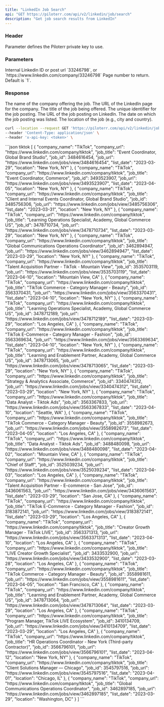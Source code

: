 ```yaml
---
title: "LinkedIn Job Search"
api: "GET https://piloterr.com/api/v2/linkedin/job/search"
description: "Get job search results from LinkedIn"
---
```


### Header

<ParamField header="x-api-key" type="string" required={true}>
    Parameter defines the Piloterr private key to use.
</ParamField>

### Parameters

<ParamField query="query" type="string" optional={false} placeholder="33246798">
    Internal Linkedin ID or post url `33246798`, or `https://www.linkedin.com/company/33246798`
</ParamField>

<ParamField query="page" type="number" optional={true} placeholder="1">
    Page number to return. Default is `1`.
</ParamField>

### Response

<ResponseField name="jobs" type="List Jobs">
    <Expandable title="properties" defaultOpen={true}>
        <ResponseField name="company_name" type="string">
            The name of the company offering the job.
        </ResponseField>
        <ResponseField name="company_url" type="string">
            The URL of the LinkedIn page for the company.
        </ResponseField>
        <ResponseField name="job_title" type="string">
            The title of the job being offered.
        </ResponseField>
        <ResponseField name="job_id" type="integer">
            The unique identifier for the job posting.
        </ResponseField>
        <ResponseField name="job_url" type="string">
            The URL of the job posting on LinkedIn.
        </ResponseField>
        <ResponseField name="list_date" type="string">
            The date on which the job posting was listed.
        </ResponseField>
        <ResponseField name="location" type="string">
            The location of the job (e.g., city and country).
        </ResponseField>
    </Expandable>
</ResponseField>

<RequestExample>

```bash tiktok
curl --location --request GET 'https://piloterr.com/api/v2/linkedin/job/search?query=https://www.linkedin.com/company/33246798' \
--header 'Content-Type: application/json' \
--header 'x-api-key: <token>' \
```

</RequestExample>

<ResponseExample>
```json tiktok
[
    {
        "company_name": "TikTok",
        "company_url": "https://www.linkedin.com/company/tiktok",
        "job_title": "Event Coordinator, Global Brand Studio",
        "job_id": 3484616454,
        "job_url": "https://www.linkedin.com/jobs/view/3484616454",
        "list_date": "2023-03-29",
        "location": "New York, NY"
    },
    {
        "company_name": "TikTok",
        "company_url": "https://www.linkedin.com/company/tiktok",
        "job_title": "Event Coordinator, Commerce",
        "job_id": 3493523907,
        "job_url": "https://www.linkedin.com/jobs/view/3493523907",
        "list_date": "2023-04-05",
        "location": "New York, NY"
    },
    {
        "company_name": "TikTok",
        "company_url": "https://www.linkedin.com/company/tiktok",
        "job_title": "Client and Internal Events Coordinator, Global Brand Studio",
        "job_id": 3485756306,
        "job_url": "https://www.linkedin.com/jobs/view/3485756306",
        "list_date": "2023-03-31",
        "location": "New York, NY"
    },
    {
        "company_name": "TikTok",
        "company_url": "https://www.linkedin.com/company/tiktok",
        "job_title": "Learning Operations Specialist, Academy, Global Commerce US",
        "job_id": 3478710734,
        "job_url": "https://www.linkedin.com/jobs/view/3478710734",
        "list_date": "2023-03-29",
        "location": "New York, NY"
    },
    {
        "company_name": "TikTok",
        "company_url": "https://www.linkedin.com/company/tiktok",
        "job_title": "Global Communications Operations Coordinator",
        "job_id": 3462894947,
        "job_url": "https://www.linkedin.com/jobs/view/3462894947",
        "list_date": "2023-03-29",
        "location": "New York, NY"
    },
    {
        "company_name": "TikTok",
        "company_url": "https://www.linkedin.com/company/tiktok",
        "job_title": "Talent Acquisition Partner - TikTok - Mountain View",
        "job_id": 3535703119,
        "job_url": "https://www.linkedin.com/jobs/view/3535703119",
        "list_date": "2023-04-10",
        "location": "Mountain View, CA"
    },
    {
        "company_name": "TikTok",
        "company_url": "https://www.linkedin.com/company/tiktok",
        "job_title": "TikTok Commerce - Category Manager - Beauty",
        "job_id": 3563370431,
        "job_url": "https://www.linkedin.com/jobs/view/3563370431",
        "list_date": "2023-04-10",
        "location": "New York, NY"
    },
    {
        "company_name": "TikTok",
        "company_url": "https://www.linkedin.com/company/tiktok",
        "job_title": "Learning Operations Specialist, Academy, Global Commerce US",
        "job_id": 3478712189,
        "job_url": "https://www.linkedin.com/jobs/view/3478712189",
        "list_date": "2023-03-29",
        "location": "Los Angeles, CA"
    },
    {
        "company_name": "TikTok",
        "company_url": "https://www.linkedin.com/company/tiktok",
        "job_title": "TikTok E-Commerce - Category Manager - Fashion",
        "job_id": 3563369634,
        "job_url": "https://www.linkedin.com/jobs/view/3563369634",
        "list_date": "2023-04-10",
        "location": "New York, NY"
    },
    {
        "company_name": "TikTok",
        "company_url": "https://www.linkedin.com/company/tiktok",
        "job_title": "Learning and Enablement Partner, Academy, Global Commerce US",
        "job_id": 3478713065,
        "job_url": "https://www.linkedin.com/jobs/view/3478713065",
        "list_date": "2023-03-29",
        "location": "New York, NY"
    },
    {
        "company_name": "TikTok",
        "company_url": "https://www.linkedin.com/company/tiktok",
        "job_title": "Strategy & Analytics Associate, Commerce",
        "job_id": 3340474312,
        "job_url": "https://www.linkedin.com/jobs/view/3340474312",
        "list_date": "2023-03-29",
        "location": "New York, NY"
    },
    {
        "company_name": "TikTok",
        "company_url": "https://www.linkedin.com/company/tiktok",
        "job_title": "Data Analyst - Tiktok Ads",
        "job_id": 3563367833,
        "job_url": "https://www.linkedin.com/jobs/view/3563367833",
        "list_date": "2023-04-10",
        "location": "Seattle, WA"
    },
    {
        "company_name": "TikTok",
        "company_url": "https://www.linkedin.com/company/tiktok",
        "job_title": "TikTok Commerce - Category Manager - Beauty",
        "job_id": 3558982673,
        "job_url": "https://www.linkedin.com/jobs/view/3558982673",
        "list_date": "2023-04-05",
        "location": "Los Angeles, CA"
    },
    {
        "company_name": "TikTok",
        "company_url": "https://www.linkedin.com/company/tiktok",
        "job_title": "Data Analyst - Tiktok Ads",
        "job_id": 3488480098,
        "job_url": "https://www.linkedin.com/jobs/view/3488480098",
        "list_date": "2023-04-02",
        "location": "Mountain View, CA"
    },
    {
        "company_name": "TikTok",
        "company_url": "https://www.linkedin.com/company/tiktok",
        "job_title": "Chief of Staff",
        "job_id": 3525039234,
        "job_url": "https://www.linkedin.com/jobs/view/3525039234",
        "list_date": "2023-04-03",
        "location": "Los Angeles, CA"
    },
    {
        "company_name": "TikTok",
        "company_url": "https://www.linkedin.com/company/tiktok",
        "job_title": "Talent Acquisition Partner - E-commerce - San Jose",
        "job_id": 3436061563,
        "job_url": "https://www.linkedin.com/jobs/view/3436061563",
        "list_date": "2023-03-29",
        "location": "San Jose, CA"
    },
    {
        "company_name": "TikTok",
        "company_url": "https://www.linkedin.com/company/tiktok",
        "job_title": "TikTok E-Commerce - Category Manager - Fashion",
        "job_id": 3183872141,
        "job_url": "https://www.linkedin.com/jobs/view/3183872141",
        "list_date": "2023-03-29",
        "location": "Los Angeles, CA"
    },
    {
        "company_name": "TikTok",
        "company_url": "https://www.linkedin.com/company/tiktok",
        "job_title": "Creator Growth Manager - TikTok LIVE",
        "job_id": 3563371313,
        "job_url": "https://www.linkedin.com/jobs/view/3563371313",
        "list_date": "2023-04-10",
        "location": "Los Angeles, CA"
    },
    {
        "company_name": "TikTok",
        "company_url": "https://www.linkedin.com/company/tiktok",
        "job_title": "LIVE Creator Growth Specialist",
        "job_id": 3433532900,
        "job_url": "https://www.linkedin.com/jobs/view/3433532900",
        "list_date": "2023-03-28",
        "location": "Los Angeles, CA"
    },
    {
        "company_name": "TikTok",
        "company_url": "https://www.linkedin.com/company/tiktok",
        "job_title": "TikTok Commerce - Category Manager - Beauty",
        "job_id": 3558981611,
        "job_url": "https://www.linkedin.com/jobs/view/3558981611",
        "list_date": "2023-04-05",
        "location": "San Francisco, CA"
    },
    {
        "company_name": "TikTok",
        "company_url": "https://www.linkedin.com/company/tiktok",
        "job_title": "Learning and Enablement Partner, Academy, Global Commerce US",
        "job_id": 3478713064,
        "job_url": "https://www.linkedin.com/jobs/view/3478713064",
        "list_date": "2023-03-29",
        "location": "Los Angeles, CA"
    },
    {
        "company_name": "TikTok",
        "company_url": "https://www.linkedin.com/company/tiktok",
        "job_title": "Program Manager, TikTok LIVE Ecosystem",
        "job_id": 3410134709,
        "job_url": "https://www.linkedin.com/jobs/view/3410134709",
        "list_date": "2023-03-29",
        "location": "Los Angeles, CA"
    },
    {
        "company_name": "TikTok",
        "company_url": "https://www.linkedin.com/company/tiktok",
        "job_title": "HR Operations Coordinator - New York (Third-party Contractor)",
        "job_id": 3566796101,
        "job_url": "https://www.linkedin.com/jobs/view/3566796101",
        "list_date": "2023-04-12",
        "location": "New York, NY"
    },
    {
        "company_name": "TikTok",
        "company_url": "https://www.linkedin.com/company/tiktok",
        "job_title": "Client Solutions Manager — Chicago",
        "job_id": 3545797516,
        "job_url": "https://www.linkedin.com/jobs/view/3545797516",
        "list_date": "2023-04-01",
        "location": "Chicago, IL"
    },
    {
        "company_name": "TikTok",
        "company_url": "https://www.linkedin.com/company/tiktok",
        "job_title": "Global Communications Operations Coordinator",
        "job_id": 3462897185,
        "job_url": "https://www.linkedin.com/jobs/view/3462897185",
        "list_date": "2023-03-29",
        "location": "Washington, DC"
    }
]
```
</ResponseExample>
